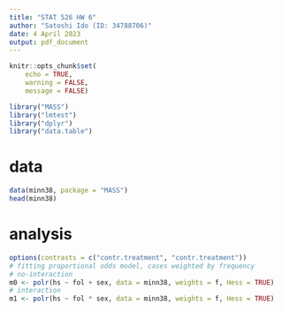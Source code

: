 ```yaml
---
title: "STAT 526 HW 6"
author: "Satoshi Ido (ID: 34788706)"
date: 4 April 2023
output: pdf_document
---
```


```r
knitr::opts_chunk$set(
    echo = TRUE,
    warning = FALSE,
    message = FALSE)
```

```r
library("MASS")
library("lmtest")
library("dplyr")
library("data.table")
```

# data
```r
data(minn38, package = "MASS")
head(minn38)
```

# analysis
```r
options(contrasts = c("contr.treatment", "contr.treatment"))
# fitting proportional odds model, cases weighted by frequency
# no-interaction
m0 <- polr(hs ~ fol + sex, data = minn38, weights = f, Hess = TRUE)
# interaction
m1 <- polr(hs ~ fol * sex, data = minn38, weights = f, Hess = TRUE)
```